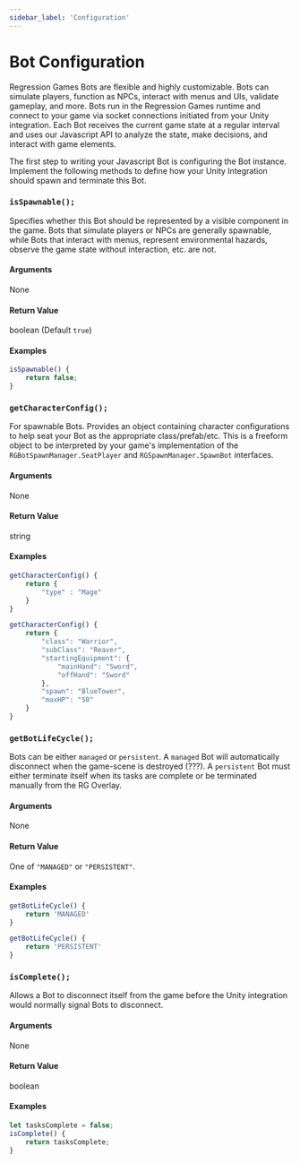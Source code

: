 ```yaml
---
sidebar_label: 'Configuration'
---
```



# Bot Configuration

Regression Games Bots are flexible and highly customizable.
Bots can simulate players, function as NPCs, interact with menus and UIs, validate gameplay, and more.
Bots run in the Regression Games runtime and connect to your game via socket connections initiated from your Unity integration.
Each Bot receives the current game state at a regular interval and uses our Javascript API to analyze the state, 
make decisions, and interact with game elements.

The first step to writing your Javascript Bot is configuring the Bot instance.
Implement the following methods to define how your Unity Integration should spawn and terminate this Bot.  


### `isSpawnable();`

Specifies whether this Bot should be represented by a visible component in the game.
Bots that simulate players or NPCs are generally spawnable, while Bots that interact with menus, 
represent environmental hazards, observe the game state without interaction, etc. are not.

#### Arguments
None

#### Return Value
boolean (Default `true`)

#### Examples

```javascript
isSpawnable() {
    return false;
}
```


### `getCharacterConfig();`

For spawnable Bots. 
Provides an object containing character configurations to help seat your Bot as the appropriate class/prefab/etc.
This is a freeform object to be interpreted by your game's implementation of the `RGBotSpawnManager.SeatPlayer` and `RGSpawnManager.SpawnBot` interfaces.

#### Arguments
None

#### Return Value
string

#### Examples

<Tabs>
<TabItem value="character_config_simple" label="Simple definition" default>

```javascript
getCharacterConfig() {
    return {
        "type" : "Mage"
    }
}
```

</TabItem>
<TabItem value="character_type_freeform" label="Complex definition" default>

```javascript
getCharacterConfig() {
    return {
        "class": "Warrior",
        "subClass": "Reaver",
        "startingEquipment": {
            "mainHand": "Sword",
            "offHand": "Sword"
        },
        "spawn": "BlueTower",
        "maxHP": "50"
    }
}
```

</TabItem>
</Tabs>


### `getBotLifeCycle();`

Bots can be either `managed` or `persistent`.
A `managed` Bot will automatically disconnect when the game-scene is destroyed (???).
A `persistent` Bot must either terminate itself when its tasks are complete or be terminated manually from the RG Overlay.

#### Arguments
None

#### Return Value
One of `"MANAGED"` or `"PERSISTENT"`.

#### Examples
<Tabs>
<TabItem value="managed_bot" label="Managed" default>

```javascript
getBotLifeCycle() {
    return 'MANAGED'
}
```

</TabItem>
<TabItem value="persistent_bot" label="Persistent" default>

```javascript
getBotLifeCycle() {
    return 'PERSISTENT'
}
```

</TabItem>
</Tabs>


### `isComplete();`

Allows a Bot to disconnect itself from the game before the Unity integration would normally signal Bots to disconnect.

#### Arguments
None

#### Return Value
boolean

#### Examples

```javascript
let tasksComplete = false;
isComplete() {
    return tasksComplete;
}
```
